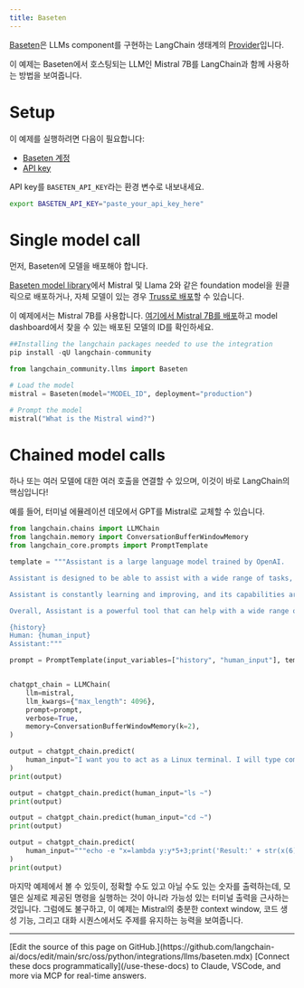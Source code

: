 ```yaml
---
title: Baseten
---
```


[Baseten](https://baseten.co)은 LLMs component를 구현하는 LangChain 생태계의 [Provider](/oss/python/integrations/providers/baseten)입니다.

이 예제는 Baseten에서 호스팅되는 LLM인 Mistral 7B를 LangChain과 함께 사용하는 방법을 보여줍니다.

# Setup

이 예제를 실행하려면 다음이 필요합니다:

* [Baseten 계정](https://baseten.co)
* [API key](https://docs.baseten.co/observability/api-keys)

API key를 `BASETEN_API_KEY`라는 환경 변수로 내보내세요.

```sh
export BASETEN_API_KEY="paste_your_api_key_here"
```

# Single model call

먼저, Baseten에 모델을 배포해야 합니다.

[Baseten model library](https://app.baseten.co/explore/)에서 Mistral 및 Llama 2와 같은 foundation model을 원클릭으로 배포하거나, 자체 모델이 있는 경우 [Truss로 배포](https://truss.baseten.co/welcome)할 수 있습니다.

이 예제에서는 Mistral 7B를 사용합니다. [여기에서 Mistral 7B를 배포](https://app.baseten.co/explore/mistral_7b_instruct)하고 model dashboard에서 찾을 수 있는 배포된 모델의 ID를 확인하세요.

```python
##Installing the langchain packages needed to use the integration
pip install -qU langchain-community
```

```python
from langchain_community.llms import Baseten
```

```python
# Load the model
mistral = Baseten(model="MODEL_ID", deployment="production")
```

```python
# Prompt the model
mistral("What is the Mistral wind?")
```

# Chained model calls

하나 또는 여러 모델에 대한 여러 호출을 연결할 수 있으며, 이것이 바로 LangChain의 핵심입니다!

예를 들어, 터미널 에뮬레이션 데모에서 GPT를 Mistral로 교체할 수 있습니다.

```python
from langchain.chains import LLMChain
from langchain.memory import ConversationBufferWindowMemory
from langchain_core.prompts import PromptTemplate

template = """Assistant is a large language model trained by OpenAI.

Assistant is designed to be able to assist with a wide range of tasks, from answering simple questions to providing in-depth explanations and discussions on a wide range of topics. As a language model, Assistant is able to generate human-like text based on the input it receives, allowing it to engage in natural-sounding conversations and provide responses that are coherent and relevant to the topic at hand.

Assistant is constantly learning and improving, and its capabilities are constantly evolving. It is able to process and understand large amounts of text, and can use this knowledge to provide accurate and informative responses to a wide range of questions. Additionally, Assistant is able to generate its own text based on the input it receives, allowing it to engage in discussions and provide explanations and descriptions on a wide range of topics.

Overall, Assistant is a powerful tool that can help with a wide range of tasks and provide valuable insights and information on a wide range of topics. Whether you need help with a specific question or just want to have a conversation about a particular topic, Assistant is here to assist.

{history}
Human: {human_input}
Assistant:"""

prompt = PromptTemplate(input_variables=["history", "human_input"], template=template)


chatgpt_chain = LLMChain(
    llm=mistral,
    llm_kwargs={"max_length": 4096},
    prompt=prompt,
    verbose=True,
    memory=ConversationBufferWindowMemory(k=2),
)

output = chatgpt_chain.predict(
    human_input="I want you to act as a Linux terminal. I will type commands and you will reply with what the terminal should show. I want you to only reply with the terminal output inside one unique code block, and nothing else. Do not write explanations. Do not type commands unless I instruct you to do so. When I need to tell you something in English I will do so by putting text inside curly brackets {like this}. My first command is pwd."
)
print(output)
```

```python
output = chatgpt_chain.predict(human_input="ls ~")
print(output)
```

```python
output = chatgpt_chain.predict(human_input="cd ~")
print(output)
```

```python
output = chatgpt_chain.predict(
    human_input="""echo -e "x=lambda y:y*5+3;print('Result:' + str(x(6)))" > run.py && python3 run.py"""
)
print(output)
```

마지막 예제에서 볼 수 있듯이, 정확할 수도 있고 아닐 수도 있는 숫자를 출력하는데, 모델은 실제로 제공된 명령을 실행하는 것이 아니라 가능성 있는 터미널 출력을 근사하는 것입니다. 그럼에도 불구하고, 이 예제는 Mistral의 충분한 context window, 코드 생성 기능, 그리고 대화 시퀀스에서도 주제를 유지하는 능력을 보여줍니다.

---

<Callout icon="pen-to-square" iconType="regular">
    [Edit the source of this page on GitHub.](https://github.com/langchain-ai/docs/edit/main/src/oss/python/integrations/llms/baseten.mdx)
</Callout>
<Tip icon="terminal" iconType="regular">
    [Connect these docs programmatically](/use-these-docs) to Claude, VSCode, and more via MCP for    real-time answers.
</Tip>
